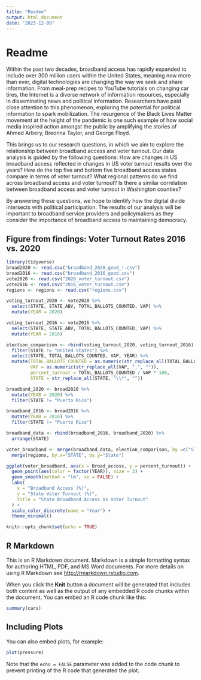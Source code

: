 ```yaml
---
title: "Readme"
output: html_document
date: "2023-12-09"
---
```

# Readme
Within the past two decades, broadband access has rapidly expanded to include over 300 million users within the United States, meaning now more than ever, digital technologies are changing the way we seek and share information. From meal-prep recipes to YouTube tutorials on changing car tires, the Internet is a diverse network of information resources, especially in disseminating news and political information. Researchers have paid close attention to this phenomenon, exploring the potential for political information to spark mobilization. The resurgence of the Black Lives Matter movement at the height of the pandemic is one such example of how social media inspired action amongst the public by amplifying the stories of Ahmed Arbery, Breonna Taylor, and George Floyd.

This brings us to our research questions, in which we aim to explore the relationship between broadband access and voter turnout. Our data analysis is guided by the following questions:
How are changes in US broadband access reflected in changes in US voter turnout results over the years?
How do the top five and bottom five broadband access states compare in terms of voter turnout?
What regional patterns do we find across broadband access and voter turnout?
Is there a similar correlation between broadband access and voter turnout in Washington counties?

By answering these questions, we hope to identify how the digital divide intersects with political participation. The results of our analysis will be important to broadband service providers and policymakers as they consider the importance of broadband access to maintaining democracy.

## Figure from findings: Voter Turnout Rates 2016 vs. 2020
```r
library(tidyverse)
broad2020 <- read.csv("broadband_2020_good_!.csv")
broad2016 <- read.csv("broadband_2016_good.csv")
vote2020 <- read.csv("2020_voter_turnout.csv")
vote2016 <- read.csv("2016_voter_turnout.csv")
regions <- regions <- read.csv("regions.csv")

voting_turnout_2020 <- vote2020 %>%
  select(STATE, STATE_ABV, TOTAL_BALLOTS_COUNTED, VAP) %>%
  mutate(YEAR = 2020)

voting_turnout_2016 <- vote2016 %>%
  select(STATE, STATE_ABV, TOTAL_BALLOTS_COUNTED, VAP) %>%
  mutate(YEAR = 2016)

election_comparison <- rbind(voting_turnout_2020, voting_turnout_2016) %>%
  filter(STATE != "United States") %>%
  select(STATE, TOTAL_BALLOTS_COUNTED, VAP, YEAR) %>%
  mutate(TOTAL_BALLOTS_COUNTED = as.numeric(str_replace_all(TOTAL_BALLOTS_COUNTED, ",", "")),
         VAP = as.numeric(str_replace_all(VAP, ",", "")),
         percent_turnout = TOTAL_BALLOTS_COUNTED / VAP * 100,
         STATE = str_replace_all(STATE, "\\*", ""))

broadband_2020 <- broad2020 %>%
  mutate(YEAR = 2020) %>%
  filter(STATE != "Puerto Rico")

broadband_2016 <- broad2016 %>%
  mutate(YEAR = 2016) %>%
  filter(STATE != "Puerto Rico")

broadband_data <- rbind(broadband_2016, broadband_2020) %>%
  arrange(STATE)

voter_broadband <- merge(broadband_data, election_comparison, by =c("STATE", "YEAR")) %>%
  merge(regions, by.x="STATE", by.y="State")

ggplot(voter_broadband, aes(x = Broad_access, y = percent_turnout)) +
  geom_point(aes(color = factor(YEAR)), size = 3) +
  geom_smooth(method = "lm", se = FALSE) +
  labs(
    x = "Broadband Access (%)",
    y = "State Voter Turnout (%)",
    title = "State Broadband Access Vs Voter Turnout"
  ) +
  scale_color_discrete(name = "Year") +
  theme_minimal()

```

```r
knitr::opts_chunk$set(echo = TRUE)
```

## R Markdown

This is an R Markdown document. Markdown is a simple formatting syntax for authoring HTML, PDF, and MS Word documents. For more details on using R Markdown see <http://rmarkdown.rstudio.com>.

When you click the **Knit** button a document will be generated that includes both content as well as the output of any embedded R code chunks within the document. You can embed an R code chunk like this:

```r
summary(cars)
```

## Including Plots

You can also embed plots, for example:

```r
plot(pressure)
```

Note that the `echo = FALSE` parameter was added to the code chunk to prevent printing of the R code that generated the plot.
